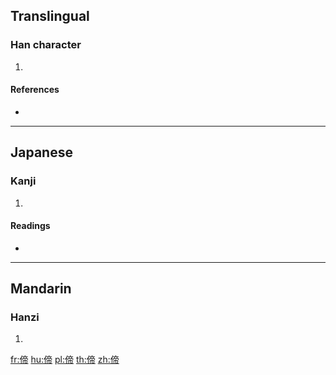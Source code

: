 ==Translingual==

===Han character===
{{Han char|rn=9|rad=人|as=09|sn=11|four=|canj=OYBB|ids=⿰亻帝}}

# {{defn|Han|sort=人09}}

====References====
* {{Han ref|kx=0110.280|dkj=00860|dj=0236.120|hdz=10194.110|uh=5059|ud=20569}}

----

==Japanese==

===Kanji===
{{ja-kanji|grade=|rs=人09}}

# {{defn|lang=ja|sort=人09}}

====Readings====
* {{ja-readings|on=[[てい]] (tei), [[たい]] (tai)|kun=[[すぐれる]] (sugureru)}}

----

==Mandarin==

===Hanzi===
{{cmn-hanzi|pin=[[dì]] ([[di4]])|wg=ti<sup>4</sup>}}

# {{defn|lang=cmn|sort=人09}}

[[fr:偙]]
[[hu:偙]]
[[pl:偙]]
[[th:偙]]
[[zh:偙]]
